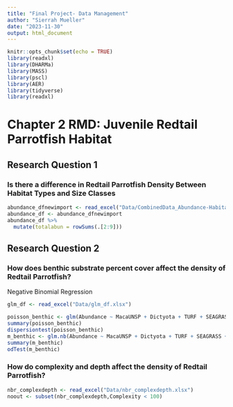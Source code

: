 ```yaml
---
title: "Final Project- Data Management"
author: "Sierrah Mueller"
date: "2023-11-30"
output: html_document
---
```


```r
knitr::opts_chunk$set(echo = TRUE)
library(readxl)
library(DHARMa)
library(MASS)
library(pscl)
library(AER)
library(tidyverse)
library(readxl)
```

# Chapter 2 RMD: Juvenile Redtail Parrotfish Habitat 

## Research Question 1
### Is there a difference in Redtail Parrotfish Density Between Habitat Types and Size Classes

```r

abundance_dfnewimport <- read_excel("Data/CombinedData_Abundance-Habitat.xlsx", sheet = "OverallHabitatANOVA")
abundance_df <- abundance_dfnewimport
abundance_df %>%
  mutate(totalabun = rowSums(.[2:9]))

```


## Research Question 2

### How does benthic substrate percent cover affect the density of Redtail Parrotfish? 
Negative Binomial Regression
```r
glm_df <- read_excel("Data/glm_df.xlsx")

poisson_benthic <- glm(Abundance ~ MacaUNSP + Dictyota + TURF + SEAGRASS + CORAL + SPONGE, family = "poisson", data = glm_df)
summary(poisson_benthic)
dispersiontest(poisson_benthic)
m_benthic <- glm.nb(Abundance ~ MacaUNSP + Dictyota + TURF + SEAGRASS + CORAL + SPONGE , data = glm_df)
summary(m_benthic)
odTest(m_benthic)


```

### How do complexity and depth affect the density of Redtail Parrotfish?
```r
nbr_complexdepth <- read_excel("Data/nbr_complexdepth.xlsx")
noout <- subset(nbr_complexdepth,Complexity < 100)



```

